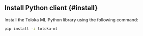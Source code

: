 ## Install Python client {#install}

Install the Toloka ML Python library using the following command:

```bash
pip install -i toloka-ml
```
